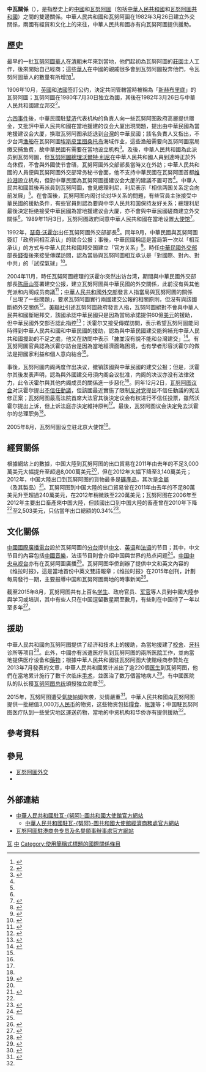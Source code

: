 {{noteTA
|T=zh-cn:中瓦关系; zh-hk:中瓦關係; zh-tw:中萬關係
|G1=地名
|1=zh-cn:中瓦关系; zh-hk:中瓦關係; zh-tw:中萬關係}}

{{not|中華民國與萬那杜關係}}

{{Infobox bilateral relations|中瓦|中國|瓦努阿圖|map=China Vanuatu Locator.png|mission1=[[中國駐瓦努阿圖大使館|中國駐瓦努阿圖大使館]]|mission2=[[瓦努阿圖駐華大使館|瓦努阿圖駐華大使館]]|envoytitle1=[[中國駐瓦努阿圖大使列表|大使]]|envoy1=[[]]|envoytitle2=[[瓦努阿圖駐華大使列表]]|envoy2=[[]]<ref>{{cite web |title = 驻华大使到任顺序及递交国书日期 |url = https://www.mfa.gov.cn/web/lbfw_673061/fgzl_673083/202201/t20220114_10495616.shtml |publisher = 中华人民共和国外交部 }}</ref>}}

'''中瓦關係'''（{{lang-en|China–Vanuatu relations}}），是指歷史上的[[中國歷史|中國]]和[[瓦努阿圖歷史|瓦努阿圖]]（包括[[中華人民共和國|中華人民共和國]]和[[瓦努阿圖共和國|瓦努阿圖共和國]]）之間的雙邊關係。中華人民共和國和瓦努阿圖在1982年3月26日建立外交關係，兩國有經貿和文化上的來往，中華人民共和國亦有向瓦努阿圖提供援助。

== 歷史 ==
最早的一批[[瓦努阿圖華人|瓦努阿圖華人]]在[[清朝|清朝]]末年來到當地，他們起初為瓦努阿圖的[[莊園|莊園]]主人工作，後來開始自己經商；這些[[華人|華人]]在中國的親戚很多會到瓦努阿圖投奔他們，令瓦努阿圖華人的數量有所增加<ref>{{cite journal|author1=郭又新|title=南太平洋岛国华侨华人的历史与现状初探|journal=东南亚研究|issue=6|year=2014|url=http://max.book118.com/html/2015/0704/20395463.shtm|access-date=2015-08-12|archive-date=2015-08-10|archive-url=https://archive.is/20150810102444/http://max.book118.com/html/2015/0704/20395463.shtm|dead-url=no}}</ref>{{Rp|88}}。

1906年10月，[[英國|英國]]和[[法國|法國]]签訂公约，決定共同管轄當時被稱為「[[新赫布里底|新赫布里底]]」的瓦努阿圖；瓦努阿圖在1980年7月30日独立為國，其後在1982年3月26日与中華人民共和國建立邦交<ref name="Intro">{{cite web |title=瓦努阿图概况 |url=http://vu.chineseembassy.org/chn/ljwlat/gk/t461403.htm |website=中华人民共和国驻瓦努阿图共和国大使馆 |accessdate=2015-08-10 |archiveurl=https://archive.is/20150810135057/http://vu.chineseembassy.org/chn/ljwlat/gk/t461403.htm |archivedate=2015-08-10 |deadurl=no |date=2008-06-03 }}</ref>。

[[六四事件|六四事件]]後，中華民國駐[[斐济|斐济]]代表机构的負責人向一些瓦努阿图政府高層提供赠金，又批評中華人民共和國在當地援建的议会大厦出現問題，提出由中華民國為當地援建议会大厦，换取瓦努阿图承認退到[[台灣|台灣]]的中華民國；該名負責人又指出，不少台湾[[渔船|渔船]]在瓦努阿圖[[埃斯皮里图桑托岛|埃斯皮里图桑托岛]]海域作业，這些渔船需要向瓦努阿圖當局缴交捕鱼费，故中華民國有需要在當地设立机构<ref name=Taiwan>{{cite web |title=我同瓦努阿图总理利尼的一些交往 |url=http://www.sdfao.gov.cn/art/2010/5/14/art_476_3751.html |website=山东省人民政府外事办公室 |accessdate=2015-08-10 |archiveurl=https://archive.is/20150810154737/http://www.sdfao.gov.cn/art/2010/5/14/art_476_3751.html |archivedate=2015-08-10 |deadurl=yes |date=2010-05-14 |df= }}</ref>。及後，中華人民共和國為此派员到瓦努阿圖，但[[瓦努阿圖總理|瓦努阿圖總理]][[沃爾特·利尼|沃爾特·利尼]]在中華人民共和國人員到達時正於外岛休假，不會與外國使节會晤，瓦努阿圖外交部部長當時又在外訪；中華人民共和國的人員便與瓦努阿圖外交部常务秘书會面，他不支持中華民國在瓦努阿圖首都[[维拉港|维拉港]]設立机构，但對中華民國為瓦努阿圖援建议会大厦的建議不置可否<ref name=Taiwan/>。中華人民共和國其後再派員到瓦努阿圖，會見總理利尼，利尼表示「相信两国关系定会向前发展」<ref name=Taiwan/>。在會面後，瓦努阿图内阁讨论对华关系的問題，有些官員主张接受中華民國的援助条件，有些官員則認為要與中华人民共和国保持友好关系；總理利尼最後決定拒绝接受中華民國為當地援建议会大厦，亦不會與中華民國磋商建立外交關係<ref name=Taiwan/>。1989年11月3日，瓦努阿图政府同意中華人民共和國在當地设置[[大使馆|大使馆]]<ref>{{cite book|author1=中华人民共和国外交部外交史编辑室|title=中国外交概览|publisher=世界知识出版社|year=1990}}</ref>{{Rp|334}}。

1992年，[[瑟奇·沃霍尔|瑟奇·沃霍尔]]出任瓦努阿圖外交部部長<ref>{{cite web |author1=宋宏伟 |title=南太平洋上的一场反“台独”阻击战 |url=http://www.zhongguotongcuhui.org.cn/tylt/2005ndwq/201210/t20121019_3203382.html |website=中国和平统一促进会 |accessdate=2015-08-11 |archiveurl=https://archive.is/20150811134947/http://www.zhongguotongcuhui.org.cn/tylt/2005ndwq/201210/t20121019_3203382.html |archivedate=2015-08-11 |deadurl=no |date=2008-06-10 }}</ref>。同年9月，中華民國與瓦努阿圖簽訂「政府间相互承认」的联合公报；事後，中華民國稱這是當局第一次以「相互承认」的方式与中華人民共和國邦交国建立「官方关系」<ref>{{cite book|author1=高民政|title=台湾政治纵览|publisher=华文出版社|year=2000|isbn=9787507509960}}</ref>{{Rp|311}}。時任[[中華民國外交部|中華民國外交部]]部長[[錢復_(中華民國)|錢復]]後來接受傳媒訪問，認為當局與瓦努阿圖相互承认是「對國際、對內、對中共」的「試探氣球」<ref>{{cite book|author1=邵宗海|title=兩岸關係: 兩岸共識與兩岸岐見|publisher=五南圖書出版股份有限公司|year=1998|isbn=9789571115306}}</ref>{{Rp|426}}。

2004年11月，時任瓦努阿圖總理的沃霍尔突然出访台湾，期間與中華民國外交部部長[[陈唐山|陈唐山]]签署建交公报，建立瓦努阿圖與中華民國的外交關係，此前沒有與其他党派和内阁成员商議<ref name=job>{{cite news |author1=高楠 (编) |author2=郭拥军 |title=“建交”闹剧笑死人 瓦努阿图不欢迎台湾 |url=http://www.people.com.cn/GB/guoji/14549/3056845.html |accessdate=2015-08-11 |agency=环球时报 |date=2004-12-13 |archiveurl=https://archive.is/20150811085431/http://www.people.com.cn/GB/guoji/14549/3056845.html |archivedate=2015-08-11 |deadurl=no }}</ref>；[[中華人民共和國外交部|中華人民共和國外交部]]發言人指當局與瓦努阿圖的關係「出現了一些問題」，要求瓦努阿圖實行兩國建交公報的相關原則，但沒有與該國斷絕外交關係<ref>{{cite news |title=萬那杜對兩岸「雙重承認」　大陸未斷交 |url=http://news.tvbs.com.tw/old-news.html?nid=467829 |accessdate=2015-08-11 |agency=TVBS新聞 |date=2004-11-18 |archiveurl=https://archive.is/20150811091051/http://news.tvbs.com.tw/old-news.html?nid=467829 |archivedate=2015-08-11 |deadurl=no }}</ref>。[[美聯社|美聯社]]引述瓦努阿圖政府發言人指，瓦努阿圖絕對不會與中華人民共和國斷絕邦交，該國承認中華民國只是因為當局承諾提供60億[[美元|美元]]的援助，但中華民國外交部否認此指控<ref>{{cite news |title=萬那杜雙重承認　外交部：建交有效 |url=http://news.tvbs.com.tw/old-news.html?nid=469314 |accessdate=2015-08-11 |agency=TVBS新聞 |date=2004-11-08 |archiveurl=https://archive.is/20150811092114/http://news.tvbs.com.tw/old-news.html?nid=469314 |archivedate=2015-08-11 |deadurl=no }}</ref>；沃霍尔又接受傳媒訪問，表示希望瓦努阿圖能同時得到中華人民共和國和中華民國的援助，認為與中華民國建交能夠補充中華人民共和國援助的不足之處，他又在訪問中表示「[[神|神]]並沒有說不能和台灣建交」<ref name="the">{{Cite thesis|type=碩士論文|publisher=東吳大學|author=張瑋|title=南太平洋島國在台海兩岸的外交選擇─以諾魯、吉里巴斯與萬那杜為例|url=http://163.14.136.66:8080/ir/retrieve/621/100SCU05227012-001.pdf|archiveurl=https://web.archive.org/web/20150811152658/http://163.14.136.66:8080/ir/retrieve/621/100SCU05227012-001.pdf|archivedate=2015-08-11|deadurl=no|accessdate=2015-08-11}}</ref>{{Rp|147, 149}}。有瓦努阿圖官員認為沃霍尔訪台是因為當地經濟面臨困境，也有學者形容沃霍尔的做法是把國家利益和個人意向結合<ref name="the"/>{{Rp|149}}。

事後，瓦努阿圖内阁两度作出决议，撤销該國與中華民國的建交公报；但是，沃霍尔其後发表声明，認為與外國建交毋須内阁会议批准，内阁的决议亦没有法律效力，此令沃霍尔與其他内阁成员的關係進一步惡化<ref name=job/>。同年12月2日，[[瓦努阿图议会|瓦努阿图议会]]对沃霍尔提出[[不信任動議|不信任動議]]，但該國最近實施了限制[[反对党|反对党]]提出不信任動議的宪法修正案；瓦努阿图最高法院首席大法官其後決定议会有权进行不信任投票，雖然沃霍尔提出上诉，但上诉法庭亦決定維持原判<ref name=job/>。最後，瓦努阿图议会決定免去沃霍尔的总理职务<ref name=job/>。

2005年8月，瓦努阿圖设立驻北京大使馆<ref>{{cite web |title=China-Vanuatu Relations |url=http://vu.chineseembassy.org/eng/zwgx/t467290.htm |website=中华人民共和国驻瓦努阿图共和国大使馆 |accessdate=2015-08-10 |archiveurl=https://archive.is/20120715193017/http://vu.chineseembassy.org/eng/zwgx/t467290.htm |archivedate=2012-07-15 |deadurl=yes }}</ref>。

== 經貿關係 ==
{{Gallery
|title=中国－瓦努阿图貿易（1995年至2012年）
|width=300
|height=250
|align=center
|lines=1
|File:中国出口到瓦努阿图的产品 (1995 - 2012).png|中国大陸到瓦努阿图的出口貿易<ref name=tradea>{{cite web|author=Alexander Simoes|title=产品中国出口到瓦努阿图 (1995 - 2012)|url=https://atlas.media.mit.edu/zh/explore/stacked/hs/export/chn/vut/show/1995.2012/|publisher=Observatory of Economic Complexity|accessdate=2015-08-12}}</ref>
|File:瓦努阿图出口到中国的产品 (1995 - 2012).png|瓦努阿图到中国大陸的出口貿易<ref name=tradeb>{{cite web|author=Alexander Simoes|title=产品瓦努阿图出口到中国 (1995 - 2012)|url=https://atlas.media.mit.edu/zh/explore/stacked/hs/export/vut/chn/show/1995.2012/|publisher=Observatory of Economic Complexity|accessdate=2015-08-12}}</ref>
}}
根據{{link-en|經濟複雜性研究中心|The Observatory of Economic Complexity}}網站上的數據，中国大陸到瓦努阿图的出口貿易在2011年由去年的不足3,000萬美元大幅提升至超過8,000萬美元<ref name=tradea/>，但在2012年大幅下降至3,140萬美元；2012年，中国大陸出口到瓦努阿图的貨物最多是[[礦產|礦產品]]，其次是[[金屬|金屬]]（及其製品）<ref>{{cite web|author=Alexander Simoes|title=产品中国出口到瓦努阿图 (2012)|url=https://atlas.media.mit.edu/zh/explore/tree_map/hs/export/chn/vut/show/2012/|publisher=Observatory of Economic Complexity|accessdate=2015-08-12}}{{Dead link}}</ref>。瓦努阿图到中国大陸的出口貿易曾在2011年由去年的不足80萬美元升至超過240萬美元，在2012年稍微跌至220萬美元；瓦努阿图在2006年至2012年主要出口畜產來中国大陸，但該國出口到中国大陸的畜產曾在2010年下降<ref name=tradeb/>至2,503美元，只佔當年出口總額的0.34%<ref>{{cite web|author=Alexander Simoes|title=产品瓦努阿图出口到中国 (2012)|url=https://atlas.media.mit.edu/zh/explore/tree_map/hs/export/vut/chn/show/2012/|publisher=Observatory of Economic Complexity|accessdate=2015-08-12}}</ref>。

== 文化關係 ==
[[中國國際廣播電台|中國國際廣播電台]]設於瓦努阿圖的[[中國國際廣播電台馬勒庫拉分台|分台]]提供[[中文|中文]]、[[英语|英语]]和[[法语|法语]]的节目；其中，中文节目的內容包括[[中國音樂|中國音樂]]，法语节目則會介绍中国與世界的热点问题<ref>{{cite news |title=瓦努阿图总理亲自出席我台瓦努阿图调频台开播仪式 |url=http://gb.cri.cn/14404/2007/09/13/2685@1761637.htm |accessdate=2015-08-12 |agency=国际在线 |date=2007-09-13 |archiveurl=https://archive.is/20150812032228/http://gb.cri.cn/14404/2007/09/13/2685@1761637.htm |archivedate=2015-08-12 |deadurl=no }}</ref>。[[中国中央电视台|中国中央电视台]]亦有在瓦努阿圖廣播<ref name="Intro"/>。瓦努阿图华侨創辦了提供中文和英文內容的《维拉时报》，這是當地首份中英文雙語報章；《维拉时报》在2015年创刊，計劃每周發行一期，主要报導中国和瓦努阿圖兩地的時事新闻<ref>{{cite web |title=瓦努阿图首份中英文报纸《维拉时报》创刊发行 |url=http://vu.chineseembassy.org/chn/zwgx/rw/t1230836.htm |website=中华人民共和国驻瓦努阿图共和国大使馆 |accessdate=2015-08-12 |archiveurl=https://archive.is/20150812044306/http://vu.chineseembassy.org/chn/zwgx/rw/t1230836.htm |archivedate=2015-08-12 |deadurl=no |date=2015-01-23 }}</ref>。

截至2015年8月，瓦努阿图共有上百名[[学生|学生]]、政府官员、[[军官|军官]]等人员到中國大陸参與学习或培训，其中有些人只在中国逗留數星期至數月，有些則在中国待了一年以至多年<ref>{{cite web |title=驻瓦努阿图大使谢波华在瓦努阿图-中国同学会成立仪式上的讲话 |url=http://vu.chineseembassy.org/chn/xwdt/t1287389.htm |website=中华人民共和国驻瓦努阿图共和国大使馆 |accessdate=2015-08-12 |archiveurl=https://archive.is/20150812045958/http://vu.chineseembassy.org/chn/xwdt/t1287389.htm |archivedate=2015-08-12 |deadurl=no |date=2015-08-08 }}</ref>。

== 援助 ==
中華人民共和國向瓦努阿图提供了经济和技术上的援助，為當地援建了[[校舍|校舍]]、[[牙科|牙科]]诊所等项目<ref>{{cite web |title=合作简介 |url=http://vu.mofcom.gov.cn/article/zxhz/hzjj/200203/20020300009825.shtml |website=中华人民共和国驻瓦努阿图大使馆经济商务参赞处 |accessdate=2015-08-12 |archiveurl=https://archive.is/20150812051625/http://vu.mofcom.gov.cn/article/zxhz/hzjj/200203/20020300009825.shtml |archivedate=2015-08-12 |deadurl=no |date=2007-04-26 }}</ref>。此外，中國亦有派遣医疗队到瓦努阿图的兩所[[医院|医院]]工作，並向當地提供医疗设备和[[藥物|藥物]]；根據中華人民共和國驻瓦努阿图大使館经商参贊处在2013年7月發表的文章，中華人民共和國累计派出了逾220個[[医生|医生]]到瓦努阿图，他們在當地累计施行了數千次临床[[手术|手术]]，並医治了数万個當地病人<ref>{{cite web |title=瓦努阿图《独立报》刊文介绍中国援瓦医疗队情况 |url=http://www.mofcom.gov.cn/article/i/jyjl/l/201307/20130700192013.shtml |website=中华人民共和国商务部 |accessdate=2015-08-12 |archiveurl=https://archive.is/20150812054929/http://www.mofcom.gov.cn/article/i/jyjl/l/201307/20130700192013.shtml |archivedate=2015-08-12 |deadurl=no |date=2013-07-09 }}</ref>。有中國医院队的队长獲[[瓦努阿图总统|瓦努阿图总统]]頒授独立勋章<ref>{{cite web |title=驻瓦努阿图大使谢波华出席瓦总统为我援瓦人员颁发“独立勋章”仪式 |url=http://vu.chineseembassy.org/chn/xwdt/t1285369.htm |website=中华人民共和国驻瓦努阿图共和国大使馆 |accessdate=2015-08-12 |archiveurl=https://archive.is/20150812060008/http://vu.chineseembassy.org/chn/xwdt/t1285369.htm |archivedate=2015-08-12 |deadurl=no |date=2015-07-31 }}</ref>。

2015年，瓦努阿图遭受[[氣旋帕姆|氣旋帕姆]]吹袭，災情嚴重<ref name="Aid">{{cite web |title=驻瓦努阿图大使谢波华在瓦努阿图灾后重建圆桌会议上的讲话 |url=http://vu.chineseembassy.org/chn/xwdt/t1287387.htm |website=中华人民共和国驻瓦努阿图共和国大使馆 |accessdate=2015-08-12 |archiveurl=https://archive.is/20150812064529/http://vu.chineseembassy.org/chn/xwdt/t1287387.htm |archivedate=2015-08-12 |deadurl=no |date=2015-08-08 }}</ref>。中華人民共和國向瓦努阿图提供一批總值3,000万[[人民币|人民币]]的物资，这些物资包括[[糧食|糧食]]、[[帐篷|帐篷]]等；中国駐瓦努阿图医疗队到一些受灾地区運送药物，當地的中资机构和华侨亦有提供援助<ref name="Aid"/>。

== 參考資料 ==
{{Reflist|2}}

== 參見 ==
{{Portal box|国际关系|中国|中华人民共和国|萬那杜|image4=Flag of Vanuatu.svg}}
* [[瓦努阿圖外交|瓦努阿圖外交]]
* {{link-en|中國－太平洋關係|Sino-Pacific relations}}

== 外部連結 ==
* [http://vu.china-embassy.gov.cn/chn/ 中華人民共和國駐瓦-{努阿}-圖共和國大使館官方網站]{{zh-hans icon}}{{en icon}}
** [http://vu.mofcom.gov.cn/ 中華人民共和國駐瓦-{努阿}-圖共和國大使館經濟商務處官方網站]{{zh-hans icon}}
* [http://www.vanuatutc.org.hk/ 瓦努阿圖駐港商务专员及名譽領事辦事處官方網站]{{Wayback|url=http://www.vanuatutc.org.hk/ |date=20150608061606 }}{{en icon}}

{{中華人民共和國外交}}
{{瓦努阿圖外交}}
[[Category:中國與大洋洲國家關係|瓦]]
[[Category:瓦努阿圖雙邊關係|中]]
[[Category:使用簡稱式標題的國際關係條目|Category:使用簡稱式標題的國際關係條目]]